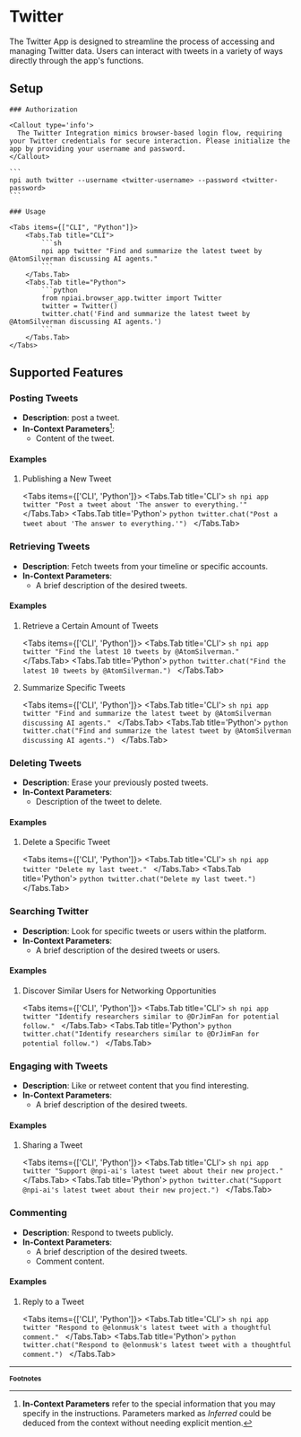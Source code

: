 
# Twitter

The Twitter App is designed to streamline the process of accessing and managing Twitter data. Users can interact with tweets in a variety of ways directly through the app's functions.

## Setup

<Steps>

    ### Authorization

    <Callout type='info'>
      The Twitter Integration mimics browser-based login flow, requiring your Twitter credentials for secure interaction. Please initialize the app by providing your username and password.
    </Callout>

    ```
    npi auth twitter --username <twitter-username> --password <twitter-password>
    ```

    ### Usage

    <Tabs items={["CLI", "Python"]}>
        <Tabs.Tab title="CLI">
            ```sh
            npi app twitter "Find and summarize the latest tweet by @AtomSilverman discussing AI agents."
            ```
        </Tabs.Tab>
        <Tabs.Tab title="Python">
            ```python
            from npiai.browser_app.twitter import Twitter
            twitter = Twitter()
            twitter.chat('Find and summarize the latest tweet by @AtomSilverman discussing AI agents.')
            ```
        </Tabs.Tab>
    </Tabs>

</Steps>

## Supported Features

### Posting Tweets

- **Description**: post a tweet.
- **In-Context Parameters**[^1]:
  - Content of the tweet.

<h4 className='examples'>Examples</h4>

1. Publishing a New Tweet

    <Tabs items={['CLI', 'Python']}>
        <Tabs.Tab title='CLI'>
            ```sh
            npi app twitter "Post a tweet about 'The answer to everything.'"
            ```
        </Tabs.Tab>
        <Tabs.Tab title='Python'>
            ```python
            twitter.chat("Post a tweet about 'The answer to everything.'")
            ```
        </Tabs.Tab>
    </Tabs>

### Retrieving Tweets

- **Description**: Fetch tweets from your timeline or specific accounts.
- **In-Context Parameters**:
  - A brief description of the desired tweets.

<h4 className='examples'>Examples</h4>

1. Retrieve a Certain Amount of Tweets

    <Tabs items={['CLI', 'Python']}>
        <Tabs.Tab title='CLI'>
            ```sh
            npi app twitter "Find the latest 10 tweets by @AtomSilverman."
            ```
        </Tabs.Tab>
        <Tabs.Tab title='Python'>
            ```python
            twitter.chat("Find the latest 10 tweets by @AtomSilverman.")
            ```
        </Tabs.Tab>
    </Tabs>

2. Summarize Specific Tweets

    <Tabs items={['CLI', 'Python']}>
        <Tabs.Tab title='CLI'>
            ```sh
            npi app twitter "Find and summarize the latest tweet by @AtomSilverman discussing AI agents."
            ```
        </Tabs.Tab>
        <Tabs.Tab title='Python'>
            ```python
            twitter.chat("Find and summarize the latest tweet by @AtomSilverman discussing AI agents.")
            ```
        </Tabs.Tab>
    </Tabs>

### Deleting Tweets

- **Description**: Erase your previously posted tweets.
- **In-Context Parameters**:
  - Description of the tweet to delete.

<h4 className='examples'>Examples</h4>

1. Delete a Specific Tweet

    <Tabs items={['CLI', 'Python']}>
        <Tabs.Tab title='CLI'>
            ```sh
            npi app twitter "Delete my last tweet."
            ```
        </Tabs.Tab>
        <Tabs.Tab title='Python'>
            ```python
            twitter.chat("Delete my last tweet.")
            ```
        </Tabs.Tab>
    </Tabs>

### Searching Twitter

- **Description**: Look for specific tweets or users within the platform.
- **In-Context Parameters**:
  - A brief description of the desired tweets or users.

<h4 className='examples'>Examples</h4>

1. Discover Similar Users for Networking Opportunities

    <Tabs items={['CLI', 'Python']}>
        <Tabs.Tab title='CLI'>
            ```sh
            npi app twitter "Identify researchers similar to @DrJimFan for potential follow."
            ```
        </Tabs.Tab>
        <Tabs.Tab title='Python'>
            ```python
            twitter.chat("Identify researchers similar to @DrJimFan for potential follow.")
            ```
        </Tabs.Tab>
    </Tabs>

### Engaging with Tweets

- **Description**: Like or retweet content that you find interesting.
- **In-Context Parameters**:
  - A brief description of the desired tweets.

<h4 className='examples'>Examples</h4>

1. Sharing a Tweet

    <Tabs items={['CLI', 'Python']}>
        <Tabs.Tab title='CLI'>
            ```sh
            npi app twitter "Support @npi-ai's latest tweet about their new project."
            ```
        </Tabs.Tab>
        <Tabs.Tab title='Python'>
            ```python
            twitter.chat("Support @npi-ai's latest tweet about their new project.")
            ```
        </Tabs.Tab>
    </Tabs>

### Commenting

- **Description**: Respond to tweets publicly.
- **In-Context Parameters**:
  - A brief description of the desired tweets.
  - Comment content.

<h4 className='examples'>Examples</h4>

1. Reply to a Tweet

    <Tabs items={['CLI', 'Python']}>
        <Tabs.Tab title='CLI'>
            ```sh
            npi app twitter "Respond to @elonmusk's latest tweet with a thoughtful comment."
            ```
        </Tabs.Tab>
        <Tabs.Tab title='Python'>
            ```python
            twitter.chat("Respond to @elonmusk's latest tweet with a thoughtful comment.")
            ```
        </Tabs.Tab>
    </Tabs>

<FeatureRequest />

---
<b><small>Footnotes</small></b>

[^1]: **In-Context Parameters** refer to the special information that you may specify in the instructions. Parameters marked as _Inferred_ could be deduced from the context without needing explicit mention.
